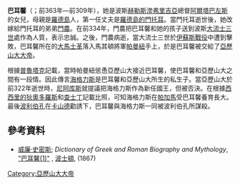 {{Refimprove|time=2013-11-30T13:51:30+00:00}}
'''巴耳馨'''（{{lang-el|Βαρσίνη}}；前363年—前309年），她是波斯[[赫勒斯滂弗里吉亞|赫勒斯滂弗里吉亞]]總督[[弗里吉亞的阿爾塔巴左斯|阿爾塔巴左斯]]的女兒，母親是[[羅德島|羅德島]]人，第一任丈夫是[[羅德島的門托耳|羅德島的門托耳]]。當門托耳逝世後，她改嫁給門托耳的弟弟[[羅德島的門農|門農]]。在前334年，門農把巴耳馨和她的孩子送到波斯[[大流士三世|大流士三世]]處作為人質，表示忠誠。之後，門農病逝，當大流士三世於[[伊蘇斯戰役|伊蘇斯戰役]]中遭到擊敗，巴耳馨所在的[[大馬士革|大馬士革]]落入馬其頓將軍[[帕曼紐|帕曼紐]]手上，於是巴耳馨被交給了[[亞歷山大大帝|亞歷山大大帝]]。

根據[[普魯塔克|普魯塔克]]記載，當時帕曼紐慫恿亞歷山大接近巴耳馨，使巴耳馨和亞歷山大之間有一段情。因此傳言[[海格力斯_(馬其頓)|海格力斯]]是巴耳馨和亞歷山大所生的私生子。當亞歷山大於前322年逝世時，[[尼阿库斯|尼阿库斯]]就提議把海格力斯作為新任國王，但被否決。在根據[[西西里的狄奧多羅斯|西西里的狄奧多羅斯]]和[[查士丁|查士丁]]記載比照，可知海格力斯在[[帕加馬|帕加馬]]受巴耳馨養育長大。最後[[波利伯孔|波利伯孔]]在[[卡山德|卡山德]]勸誘下，巴耳馨與海格力斯一同被波利伯孔所謀殺。

== 參考資料 ==
* [[威廉·史密斯|威廉·史密斯]]; ''Dictionary of Greek and Roman Biography and Mythology'', [http://www.ancientlibrary.com/smith-bio/0473.html "巴耳馨(1)"] {{Wayback|url=http://www.ancientlibrary.com/smith-bio/0473.html |date=20060101160155 }}, [[波士頓|波士頓]], (1867)

[[Category:亞歷山大大帝|Category:亞歷山大大帝]]